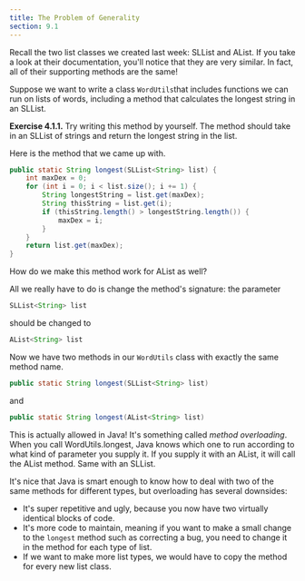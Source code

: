 ```yaml
---
title: The Problem of Generality
section: 9.1
---
```


Recall the two list classes we created last week: SLList and AList. If you take a look at their documentation, you'll notice that they are very similar. In fact, all of their supporting methods are the same!

Suppose we want to write a class `WordUtils`that includes functions we can run on lists of words, including a method that calculates the longest string in an SLList.

**Exercise 4.1.1.** Try writing this method by yourself. The method should take in an SLList of strings and return the longest string in the list.

Here is the method that we came up with.

```java
public static String longest(SLList<String> list) {
    int maxDex = 0;
    for (int i = 0; i < list.size(); i += 1) {
        String longestString = list.get(maxDex);
        String thisString = list.get(i);
        if (thisString.length() > longestString.length()) {
            maxDex = i;
        }
    }
    return list.get(maxDex);
}
```

How do we make this method work for AList as well?

All we really have to do is change the method's signature: the parameter

```java
SLList<String> list
```

should be changed to

```java
AList<String> list
```

Now we have two methods in our `WordUtils` class with exactly the same method name.

```java
public static String longest(SLList<String> list)
```

and

```java
public static String longest(AList<String> list)
```

This is actually allowed in Java! It's something called _method overloading_. When you call WordUtils.longest, Java knows which one to run according to what kind of parameter you supply it. If you supply it with an AList, it will call the AList method. Same with an SLList.

It's nice that Java is smart enough to know how to deal with two of the same methods for different types, but overloading has several downsides:

* It's super repetitive and ugly, because you now have two virtually identical blocks of code.
* It's more code to maintain, meaning if you want to make a small change to the `longest` method such as correcting a bug, you need to change it in the method for each type of list.
* If we want to make more list types, we would have to copy the method for every new list class.
